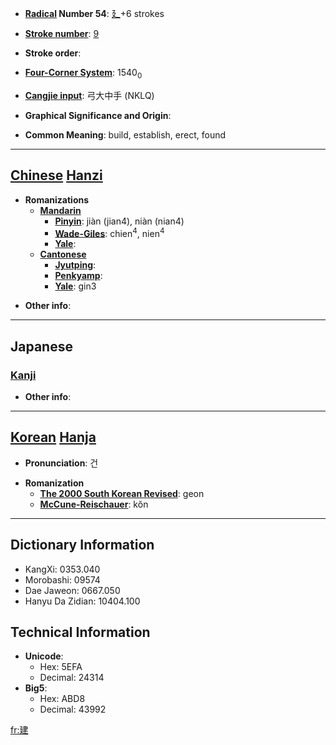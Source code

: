 * '''[[Wiktionary:Chinese radical index| Radical]] Number 54''': [[Wiktionary:Chinese radical index 廴|廴]]+6 strokes

* '''[[Wiktionary:Chinese total strokes index|Stroke number]]''': [[Wiktionary:Chinese total strokes index 9|9]]

* '''Stroke order''': 

* '''[[Wiktionary:Chinese four corner index|Four-Corner System]]''': 1540<sub>0</sub>

* '''[[Wiktionary:Chinese Cangjie index|Cangjie input]]''': 弓大中手 (NKLQ)

* '''Graphical Significance and Origin''': 

* '''Common Meaning''': build, establish, erect, found

----

== [[Chinese]] [[Hanzi]] ==

* '''Romanizations'''
** '''[[Mandarin]]'''
*** '''[[Pinyin]]''': jiàn (jian4), niàn (nian4)
*** '''[[Wade-Giles]]''': chien<sup>4</sup>, nien<sup>4</sup>
*** '''[[Yale]]''': 
** '''[[Cantonese]]'''
*** '''[[Jyutping]]''':
*** '''[[Penkyamp]]''': 
*** '''[[Yale]]''': gin3

* '''Other info''': 

----

==Japanese==
===[[Kanji]]===
{{kanji|on readings=[[けん]] (ken), [[こん]] (kon)|kun readings=[[たてる]] (tateru)}}

* '''Other info''':  

----

== [[Korean]] [[Hanja]] ==

* '''Pronunciation''': 건

* '''Romanization'''
** '''[[The 2000 South Korean Revised Romanization|The 2000 South Korean Revised]]''': geon
** '''[[McCune-Reischauer]]''': kŏn

----

== Dictionary Information ==

* KangXi: 0353.040
* Morobashi: 09574
* Dae Jaweon: 0667.050
* Hanyu Da Zidian: 10404.100

== Technical Information ==

* '''Unicode''':
** Hex: 5EFA
** Decimal: 24314
* '''Big5''':
** Hex: ABD8
** Decimal: 43992

[[fr:建]]